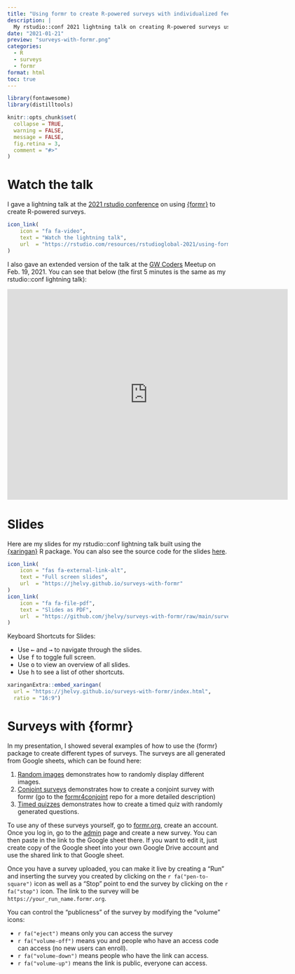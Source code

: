 ```yaml
---
title: "Using formr to create R-powered surveys with individualized feedback"
description: |
  My rstudio::conf 2021 lightning talk on creating R-powered surveys using {formr}"
date: "2021-01-21"
preview: "surveys-with-formr.png"
categories:
  - R
  - surveys
  - formr
format: html
toc: true
---
```


```r
library(fontawesome)
library(distilltools)

knitr::opts_chunk$set(
  collapse = TRUE,
  warning = FALSE,
  message = FALSE,
  fig.retina = 3,
  comment = "#>"
)
```

# Watch the talk

I gave a lightning talk at the [2021 rstudio conference](https://www.rstudio.com/resources/rstudioglobal-2021/) on using [{formr}](https://formr.org/) to create R-powered surveys. 

```r
icon_link(
    icon = "fa fa-video",
    text = "Watch the lightning talk",
    url  = "https://rstudio.com/resources/rstudioglobal-2021/using-formr-to-create-r-powered-surveys-with-individualized-feedback/"
)
```

I also gave an extended version of the talk at the [GW Coders](http://gwcoders.github.io/) Meetup on Feb. 19, 2021. You can see that below (the first 5 minutes is the same as my rstudio::conf lightning talk): 

<iframe width="640" height="480" src="https://www.youtube.com/embed/Hjosc_NQ3t0" title="YouTube video player" frameborder="0" allow="accelerometer; autoplay; clipboard-write; encrypted-media; gyroscope; picture-in-picture" allowfullscreen></iframe>

# Slides

Here are my slides for my rstudio::conf lightning talk built using the [{xaringan}](https://github.com/yihui/xaringan) R package. You can also see the source code for the slides [here](https://github.com/jhelvy/surveys-with-formr).

```r
icon_link(
    icon = "fas fa-external-link-alt",
    text = "Full screen slides",
    url  = "https://jhelvy.github.io/surveys-with-formr"
)
icon_link(
    icon = "fa fa-file-pdf",
    text = "Slides as PDF",
    url  = "https://github.com/jhelvy/surveys-with-formr/raw/main/surveys-with-formr.pdf"
)
```

Keyboard Shortcuts for Slides:

- Use <kbd>←</kbd> and <kbd>→</kbd> to navigate through the slides.
- Use <kbd>f</kbd> to toggle full screen.
- Use <kbd>o</kbd> to view an overview of all slides.
- Use <kbd>h</kbd> to see a list of other shortcuts.

```r
xaringanExtra::embed_xaringan(
  url = "https://jhelvy.github.io/surveys-with-formr/index.html",
  ratio = "16:9")
```

# Surveys with {formr}

In my presentation, I showed several examples of how to use the {formr} package to create different types of surveys. The surveys are all generated from Google sheets, which can be found here:

1. [Random images](https://docs.google.com/spreadsheets/d/1hs551J6PYJNxc4sftmJyUqj6XYGYFVnN_5faQBWY7cs/edit?usp=sharing) demonstrates how to randomly display different images.
2. [Conjoint surveys](https://docs.google.com/spreadsheets/d/1Ih3Pt6uz-gp5vc0SBxBzl4K0aZoRLwI6dtdtZiXSLz0/) demonstrates how to create a conjoint survey with formr (go to the [formr4conjoint](https://github.com/jhelvy/formr4conjoint) repo for a more detailed description)
3. [Timed quizzes](https://docs.google.com/spreadsheets/d/1PAHG15ijvVpCO3Ny9biAnzJTonLLfzPDDBKg1vA0ZEs/edit?usp=sharing) demonstrates how to create a timed quiz with randomly generated questions.

To use any of these surveys yourself, go to [formr.org](https://formr.org/), create an account. Once you log in, go to the [admin](https://formr.org/admin) page and create a new survey. You can then paste in the link to the Google sheet there. If you want to edit it, just create copy of the Google sheet into your own Google Drive account and use the shared link to that Google sheet.

Once you have a survey uploaded, you can make it live by creating a "Run" and inserting the survey you created by clicking on the `r fa("pen-to-square")` icon as well as a "Stop" point to end the survey by clicking on the `r fa("stop")` icon. The link to the survey will be `https://your_run_name.formr.org`.

You can control the "publicness" of the survey by modifying the "volume" icons:

- `r fa("eject")` means only you can access the survey
- `r fa("volume-off")` means you and people who have an access code can access (no new users can enroll).
- `r fa("volume-down")` means people who have the link can access.
- `r fa("volume-up")` means the link is public, everyone can access.
